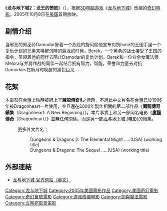 {{noteTA
|T= zh-cn:龙与地下城2：龙王的愤怒; zh-tw:魔龍傳奇II：仁者無敵
|1= zh-cn:龙与地下城2：龙王的愤怒; zh-tw:魔龍傳奇II：仁者無敵
}}
{{Infobox Film
| name = 龙与地下城2：龙王的愤怒
| original_name = Dungeons & Dragons 2: Wrath of the Dragon God
| tw_name = 魔龍傳奇II：仁者無敵
| cn_name = 龙与地下城2：龙王的愤怒
| image = 
| caption = 
| director = [[Gerry_Lively|Gerry Lively]]
| producer = 
| writer = [[Carroll_Cartwright|Carroll Cartwright]]、[[Topper_Lilien|Topper Lilien]] 
| starring = [[Mark_Dymond|Mark Dymond]] <br />[[Clemency_Burton-Hill|Clemency Burton-Hill]] <br />[[布鲁斯·佩恩|布鲁斯·佩恩]] <br />[[Bruce_Payne|Bruce Payne]]
| distributor = [[华纳兄弟|华纳兄弟]]
| released = （美国）[[2005年10月|2005年10月8日]]
| runtime = 105分鐘
| country = [[美国电影|美国]]、[[立陶宛电影|立陶宛]]
| language = [[英语|英语]]
| budget = 12,000,000 [[美金|美金]]
| gross = 
| preceded_by = [[龙与地下城_(电影)|龙与地下城]]
| followed_by = 
}}

《'''龙与地下城2：龙王的愤怒'''》（{{lang-en|Dungeons & Dragons 2: Wrath of the Dragon God}}），根据[[3D|3D]][[电脑游戏|电脑游戏]]《[[龙与地下城|龙与地下城]]》改编的[[奇幻电影|奇幻电影]]。2005年10月8日在[[美国|美国]]首期放映。

== 剧情介绍 ==
当邪恶的男巫师Damodar冒着一个危险的旋风偷他宣布对抗Ismir的王国手里一个复仇计划的元素来唤醒沉睡的巨龙的时候。Berek，一个英勇的战士接受了王国的指令，带领着他的同伴去阻止Damodar的复仇计划。Berek和一位业余女魔法师Melora与并肩作战的同伴一起结合拥有智力，智能，荣誉和力量去对抗Damodars在新月时唤醒的黑色巨龙……

== 花絮 ==
本電影在[[台灣|台灣]]上映時被冠上了'''魔龍傳奇II'''之標題，不過此中文片名在[[台灣|台灣]]已於1996年被Dragonheart一片使用，並且還在2000年製作相關的第二部作品《'''魔龍傳奇續集'''（Dragonheart: A New Beginning）》，本片事實上和另一部同名电影《'''[[魔龍傳奇|魔龍傳奇]]'''（Dragonheart）》並無任何關係。而是另一部[[龙与地下城_(电影)|龙与地下城 (电影)]]的續集。

:更多外文片名：
::Dungeons & Dragons 2: The Elemental Might .....(USA) (working title)
::Dungeons & Dragons: The Sequel .....(USA) (working title)

==外部連結==
* [http://www.wizards.com/default.asp?x=dnd/welcome 龙与地下城 官方网站（英文）] {{Wayback|url=http://www.wizards.com/default.asp?x=dnd%2Fwelcome |date=20090928055210 }}

{{DEFAULTSORT:Dungeons & Dragons 2: Wrath of the Dragon God}}
[[Category:龙与地下城|Category:龙与地下城]]
[[Category:2005年美國電影作品|Category:2005年美國電影作品]]
[[Category:美國奇幻電影|Category:美國奇幻電影]]
[[Category:奇幻冒險電影|Category:奇幻冒險電影]]
[[Category:游戏改编电影|Category:游戏改编电影]]
[[Category:劍與魔法電影|Category:劍與魔法電影]]
[[Category:立陶宛取景電影|Category:立陶宛取景電影]]